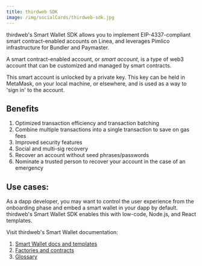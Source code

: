 ```yaml
---
title: thirdweb SDK
image: /img/socialCards/thirdweb-sdk.jpg
---
```


thirdweb's Smart Wallet SDK allows you to implement EIP-4337-compliant smart contract-enabled 
accounts on Linea, and leverages Pimlico infrastructure for Bundler and Paymaster.

A smart contract-enabled account, or _smart account_, is a type of web3 account that can be 
customized and managed by smart contracts.

This smart account is unlocked by a private key. This key can be held in MetaMask, on your local 
machine, or elsewhere, and is used as a way to 'sign in' to the account.

## Benefits

1. Optimized transaction efficiency and transaction batching
2. Combine multiple transactions into a single transaction to save on gas fees
3. Improved security features
4. Social and multi-sig recovery
5. Recover an account without seed phrases/passwords
6. Nominate a trusted person to recover your account in the case of an emergency

## Use cases:

As a dapp developer, you may want to control the user experience from the onboarding phase and 
embed a smart wallet in your dapp by default. thirdweb's Smart Wallet SDK enables this with 
low-code, Node.js, and React templates.

Visit thirdweb's Smart Wallet documentation:

1. [Smart Wallet docs and templates](https://portal.thirdweb.com/wallet/smart-wallet)
2. [Factories and contracts](https://thirdweb.com/explore/smart-wallet)
3. [Glossary](https://portal.thirdweb.com/glossary/smart-wallet)
